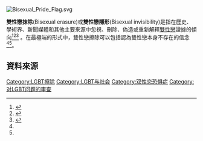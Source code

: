 [[File:Bisexual_Pride_Flag.svg|thumb]]
{{translation request|en}}

'''雙性戀抹除'''(Bisexual erasure)或'''雙性戀隱形'''(Bisexual invisibility)是指在歷史、學術界、新聞媒體和其他主要來源中忽視、刪除、偽造或重新解釋[[雙性戀|雙性戀]]證據的傾向<ref name="Stange">{{cite book|title=Encyclopedia of Women in Today's World|isbn=978-1-4129-7685-5|publisher=Sage Pubns|year=2011|pages=158–161|access-date=23 June 2012|url=https://books.google.com/books?id=bOkPjFQoBj8C&pg=PA158|author1=Mary Zeiss Stange|author2=Carol K. Oyster|author3=Jane E. Sloan|archive-date=2020-09-14|archive-url=https://web.archive.org/web/20200914220425/https://books.google.com/books?id=bOkPjFQoBj8C&pg=PA158|dead-url=no}}</ref><ref name="Dworkin">{{cite journal |author=Dworkin, SH|title=Treating the bisexual client|url=https://archive.org/details/sim_journal-of-clinical-psychology_2001-05_57_5/page/671|journal=Journal of Clinical Psychology|volume=57|issue=5|year=2001|pages=671–80 | pmid=11304706 |doi=10.1002/jclp.1036}}</ref><ref name="Hutchins">{{cite web | url = http://nsrc.sfsu.edu/MagArticle.cfm?Article=475&PageID=0 | title = Sexual Prejudice – The erasure of bisexuals in academia and the media | access-date = 2007-07-19 | last = Hutchins | first = Loraine | author-link = Loraine Hutchins | work = American Sexuality Magazine | publisher = National Sexuality Resource Center, San Francisco State University | location = San Francisco, CA 94103, United States | archive-url = https://web.archive.org/web/20071216065035/http://nsrc.sfsu.edu/MagArticle.cfm?Article=475&PageID=0 | archive-date = 2007-12-16 | dead-url = no }}</ref> 。在最極端的形式中，雙性戀擦除可以包括認為雙性戀本身不存在的信念<ref name="Stange" /><ref name="Hutchins" />。

==資料來源==
{{reflist}}

[[Category:LGBT擦除|Category:LGBT擦除]]
[[Category:LGBT与社会|Category:LGBT与社会]]
[[Category:双性恋恐惧症|Category:双性恋恐惧症]]
[[Category:对LGBT问题的审查|Category:对LGBT问题的审查]]
{{stub}}